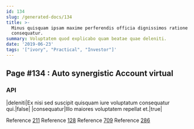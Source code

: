 ```yaml
---
id: 134
slug: /generated-docs/134
title: >-
  Minus quisquam ipsam maxime perferendis officia dignissimos ratione
  consequatur.
summary: Voluptatem quod explicabo quam beatae quae deleniti.
date: '2019-06-23'
tags: '["ivory", "Practical", "Investor"]'
---
```

## Page #134 : Auto synergistic Account virtual

### API

|deleniti|Ex nisi sed suscipit quisquam iure voluptatum consequatur qui.|false|
|consequatur|Illo maiores voluptatem repellat et.|true|

Reference [211](/generated-docs/211)
Reference [128](/generated-docs/128)
Reference [709](/generated-docs/709)
Reference [286](/generated-docs/286)



